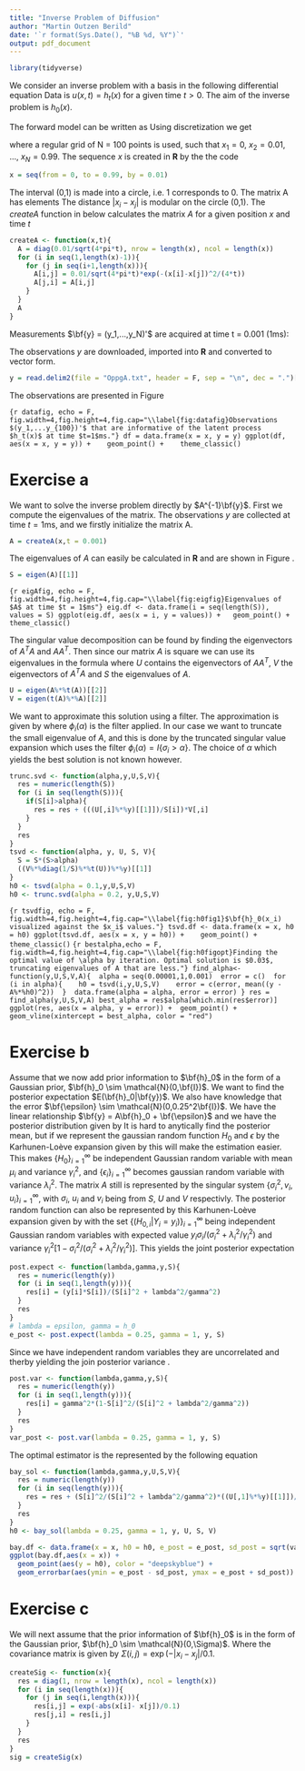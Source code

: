 ```yaml
---
title: "Inverse Problem of Diffusion"
author: "Martin Outzen Berild"
date: '`r format(Sys.Date(), "%B %d, %Y")`'
output: pdf_document
---
```

```r
library(tidyverse)
```
We consider an inverse problem with a basis in the following differential equation 
\begin{equation}
\frac{du(x,t)}{dt} = \frac{d^2u(x,t)}{dx^2}, \enspace u(x,0) = h_0(x), \enspace x \in (0,1), t \ge 0.
\end{equation}
Data is $u(x,t) = h_t(x)$ for a given time $t>0$. The aim of the inverse problem is $h_0(x)$.

The forward model can be written as 
\begin{equation}
u(x,t) = h_t(x) = \frac{1}{\sqrt{4\pi t}}\int e^{-(x-y)^2/(4t)}h_0(y)dy, \enspace t\ge0.
\end{equation}
Using discretization we get

\begin{equation}
 \bf{h}_t = \left[
  \begin{array}{c}
    h_t(x_1)\\
    h_t{x_2}\\
    \vdots \\ 
    h_t{x_N}
  \end{array}
 \right] = A \left[
 \begin{array}{c}
    h_0{x_1}\\
    h_0{x_2}\\
    \vdots\\
    h_0{x_N}
 \end{array}\right]
 = A\bf{h}_0 ,
\end{equation}
where a regular grid of N = 100 points is used, such that $x_1 = 0$, $x_2 = 0.01$, ..., $x_N = 0.99$. The sequence $x$ is created in **R** by the the code
```r
x = seq(from = 0, to = 0.99, by = 0.01)
```
The interval (0,1) is made into a circle, i.e. 1 corresponds to 0. The matrix A has elements
\begin{equation}
A(i,j) = \frac{0.01}{\sqrt{4\pi t}}e^{-|x_i - x_j|^2/(4t)}.
\end{equation}
The distance $|x_i-x_j|$ is modular on the circle (0,1).
The *createA* function in below calculates the matrix $A$ for a given position $x$ and time $t$
```r
createA <- function(x,t){
  A = diag(0.01/sqrt(4*pi*t), nrow = length(x), ncol = length(x))
  for (i in seq(1,length(x)-1)){
    for (j in seq(i+1,length(x))){
      A[i,j] = 0.01/sqrt(4*pi*t)*exp(-(x[i]-x[j])^2/(4*t))
      A[j,i] = A[i,j]
    }
  }
  A
}
```

Measurements $\bf{y} = (y_1,...,y_N)'$ are acquired at time t = 0.001 (1ms): 
\begin{equation}
y_i = h_t(x_i) + \epsilon_i, \enspace \epsilon_i \sim \mathcal{N}(0, 0.025^2), \enspace \mathrm{iid}.
\end{equation}

The observations $y$ are downloaded, imported into **R** and converted to vector form. 
```r
y = read.delim2(file = "OppgA.txt", header = F, sep = "\n", dec = ".")[[1]]
```

The observations are presented in Figure \ref{fig:datafig}

```{r datafig, echo = F, fig.width=4,fig.height=4,fig.cap="\\label{fig:datafig}Observations  $(y_1,...y_{100})'$ that are informative of the latent process $h_t(x)$ at time $t=1$ms."}
df = data.frame(x = x, y = y)
ggplot(df, aes(x = x, y = y)) + 
  geom_point() + 
  theme_classic()
```


# Exercise a

We want to solve the inverse problem directly by $A^{-1}\bf{y}$. First we compute the eigenvalues of the matrix. The observations $y$ are collected at time $t = 1$ms, and we firstly initialize the matrix A.

```r
A = createA(x,t = 0.001)
```

The eigenvalues of $A$ can easily be calculated in **R** and are shown in Figure \ref{fig:eigfig}.
```r
S = eigen(A)[[1]]
```

```{r eigAfig, echo = F, fig.width=4,fig.height=4,fig.cap="\\label{fig:eigfig}Eigenvalues of $A$ at time $t = 1$ms"}
eig.df <- data.frame(i = seq(length(S)), values = S)
ggplot(eig.df, aes(x = i, y = values)) +
  geom_point() + 
  theme_classic()
```


The singular value decomposition can be found by finding the eigenvectors of $A^TA$ and $AA^T$. Then since our matrix $A$ is square we can use its eigenvalues in the formula 
\begin{equation}
A = USV^T, 
\end{equation}
where $U$ contains the eigenvectors of $AA^T$, $V$ the eigenvectors of $A^TA$ and $S$ the eigenvalues of $A$. 

```r
U = eigen(A%*%t(A))[[2]]
V = eigen(t(A)%*%A)[[2]]
```

We want to approximate this solution using a filter. The approximation is given by
\begin{equation}
\bf{\hat{h}}_0 = \sum\limits_{\{i:\sigma_i>0\}} \phi_i(\alpha) \frac{<u_i,y>}{\sigma_i}v_i,
\end{equation}
where $\phi_i(\alpha)$ is the filter applied. In our case we want to truncate the small eigenvalue of $A$, and this is done by the truncated singular value expansion which uses the filter $\phi_i(\alpha) = I\{\sigma_i>\alpha\}$. The choice of $\alpha$ which yields the best solution is not known however. 

```r
trunc.svd <- function(alpha,y,U,S,V){
  res = numeric(length(S))
  for (i in seq(length(S))){
    if(S[i]>alpha){
      res = res + (((U[,i]%*%y)[[1]])/S[i])*V[,i]
    }
  }
  res
}
tsvd <- function(alpha, y, U, S, V){
  S = S*(S>alpha)
  ((V%*%diag(1/S)%*%t(U))%*%y)[[1]]
}
h0 <- tsvd(alpha = 0.1,y,U,S,V)
h0 <- trunc.svd(alpha = 0.2, y,U,S,V)
```


```{r tsvdfig, echo = F, fig.width=4,fig.height=4,fig.cap="\\label{fig:h0fig1}$\bf{h}_0(x_i) visualized against the $x_i$ values."}
tsvd.df <- data.frame(x = x, h0 = h0)
ggplot(tsvd.df, aes(x = x, y = h0)) + 
  geom_point() + 
  theme_classic()
```
```{r bestalpha,echo = F, fig.width=4,fig.height=4,fig.cap="\\label{fig:h0figopt}Finding the optimal value of \alpha by iteration. Optimal solution is $0.03$, truncating eigenvalues of A that are less."}
find_alpha<-function(y,U,S,V,A){
 alpha = seq(0.00001,1,0.001)
 error = c()
 for (i in alpha){
   h0 = tsvd(i,y,U,S,V)
   error = c(error, mean((y - A%*%h0)^2))
 }
 data.frame(alpha = alpha, error = error)
}
res = find_alpha(y,U,S,V,A)
best_alpha = res$alpha[which.min(res$error)]
ggplot(res, aes(x = alpha, y = error)) +
 geom_point() +
 geom_vline(xintercept = best_alpha, color = "red")
```


# Exercise b

Assume that we now add prior information to $\bf{h}_0$ in the form of a Gaussian prior, $\bf{h}_0 \sim \mathcal{N}(0,\bf{I})$. We want to find the posterior expectation $E(\bf{h}_0|\bf{y})$. We also have knowledge that the error $\bf{\epsilon} \sim \mathcal{N}(0,0.25^2\bf{I})$. We have the linear relationship $\bf{y} = A\bf{h}_0 + \bf{\epsilon}$ and we have the posterior distribution given by
\begin{equation*}
p(\bf{h}_0|\bf{y}) = \frac{p(\bf{y},\bf{h}_0)}{p(\bf{y})} = \frac{p(\bf{y}|\bf{h}_0)p(\bf{h}_0)}{p(\bf{y})}.
\end{equation*}
It is hard to anytically find the posterior mean, but if we represent the gaussian random function $H_0$ and $\epsilon$ by the Karhunen-Loève expansion given by
\begin{equation*}
\begin{array}{rcl}
H_0 &=& \sum\limits_{i=1}^\infty H_{0,i}\bf{v}_i \\
\epsilon &=& \sum\limits_{i=1}^\infty \epsilon_i \bf{v}_i , 
\end{array}
\end{equation*}
this will make the estimation easier. 
This makes $\{H_0\}_{i=1}^\infty$ be independent Gaussian random variable with mean $\mu_i$ and variance $\gamma_i^2$, and $\{\epsilon_i\}_{i=1}^\infty$ becomes  gaussian random variable with variance $\lambda_i^2$. The matrix $A$ still is represented by the singular system $\{\sigma_i^2,v_i,u_i\}_{i=1}^\infty$, with $\sigma_i$, $u_i$ and $v_i$ being from $S$, $U$ and $V$ respectivly. The posterior random function can also be represented by this Karhunen-Loève expansion given by 
\begin{equation*}
(H_0|Y=y) = \sum\limits_{i = 1}^\infty (H_{0,i}|Y_i = y_i)\bf{v}_i,
\end{equation*}
with the set $\{(H_{0,i}|Y_i = y_i)\}_{i=1}^\infty$ being independent Gaussian random variables with expected value $y_i\sigma_i/(\sigma_i^2 + \lambda_i^2/\gamma_i^2)$ and variance $\gamma_i^2[1-\sigma_i^2/(\sigma_i^2+\lambda_i^2/\gamma_i^2)]$. This yields the joint posterior expectation
\begin{equation*}
E(H_0|Y=y) = \sum\limits_{i=1}^{100} \frac{y_i\sigma_i}{\sigma_i^2 + \frac{\lambda_i^2}{\gamma_i^2}}.
\end{equation*}

```r
post.expect <- function(lambda,gamma,y,S){
  res = numeric(length(y))
  for (i in seq(1,length(y))){
    res[i] = (y[i]*S[i])/(S[i]^2 + lambda^2/gamma^2)
  }
  res
}
# lambda = epsilon, gamma = h_0
e_post <- post.expect(lambda = 0.25, gamma = 1, y, S)
```


Since we have independent random variables they are uncorrelated and therby yielding the join posterior variance 
\begin{equation*}
\mathrm{Var}(\sum\limits_{i=1}^{100} (H_{0,i}|Y_i=y_i)) = \sum\limits_{i=1}^{100} \mathrm{Var}(H_{0,i}|Y_i = y_i) = \sum\limits_{i = 1}^{100} \gamma_i^2\left[1 - \frac{\sigma_i^2}{\sigma_i^2 + \frac{\lambda_i^2}{\gamma_i^2}}\right]
\end{equation*}.

```r
post.var <- function(lambda,gamma,y,S){
  res = numeric(length(y))
  for (i in seq(1,length(y))){
    res[i] = gamma^2*(1-S[i]^2/(S[i]^2 + lambda^2/gamma^2))
  }
  res
}
var_post <- post.var(lambda = 0.25, gamma = 1, y, S)
```
The optimal estimator is the represented by the following equation
\begin{equation*}
\hat{\bf{h}}_0 = \sum\limits_{i=1}^{100} \frac{\sigma_i^2}{\sigma_i^2 + \frac{\lambda_i^2}{\gamma_i^2}}\frac{<\bf{u}_i,\bf{y}>}{\sigma_i}\bf{v}_i
\end{equation*}

```r
bay_sol <- function(lambda,gamma,y,U,S,V){
  res = numeric(length(y))
  for (i in seq(length(y))){
    res = res + (S[i]^2/(S[i]^2 + lambda^2/gamma^2)*((U[,1]%*%y)[[1]])/S[1])*V[,1]
  }
  res
}
h0 <- bay_sol(lambda = 0.25, gamma = 1, y, U, S, V)
```

```r
bay.df <- data.frame(x = x, h0 = h0, e_post = e_post, sd_post = sqrt(var_post))
ggplot(bay.df,aes(x = x)) + 
  geom_point(aes(y = h0), color = "deepskyblue") + 
  geom_errorbar(aes(ymin = e_post - sd_post, ymax = e_post + sd_post))
```

# Exercise c

We will next assume that the prior information of $\bf{h}_0$ is in the form of the Gaussian prior, $\bf{h}_0 \sim \mathcal{N}(0,\Sigma)$. Where the covariance matrix is given by $\Sigma(i,j) = \exp(-|x_i - x_j|/0.1$. 

```r
createSig <- function(x){
  res = diag(1, nrow = length(x), ncol = length(x))
  for (i in seq(length(x))){
    for (j in seq(i,length(x))){
      res[i,j] = exp(-abs(x[i]- x[j])/0.1)
      res[j,i] = res[i,j]
    }
  }
  res
}
sig = createSig(x)
```


```r


```

